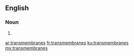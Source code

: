 ==English==

===Noun===
{{head|en}}

# {{plural of|transmembrane}}

[[ar:transmembranes]]
[[fr:transmembranes]]
[[ku:transmembranes]]
[[my:transmembranes]]